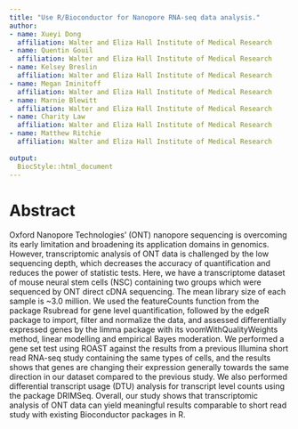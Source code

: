 ```yaml
---
title: "Use R/Bioconductor for Nanopore RNA-seq data analysis."
author:
- name: Xueyi Dong 
  affiliation: Walter and Eliza Hall Institute of Medical Research
- name: Quentin Gouil
  affiliation: Walter and Eliza Hall Institute of Medical Research
- name: Kelsey Breslin
  affiliation: Walter and Eliza Hall Institute of Medical Research
- name: Megan Iminitoff
  affiliation: Walter and Eliza Hall Institute of Medical Research
- name: Marnie Blewitt
  affiliation: Walter and Eliza Hall Institute of Medical Research
- name: Charity Law
  affiliation: Walter and Eliza Hall Institute of Medical Research
- name: Matthew Ritchie
  affiliation: Walter and Eliza Hall Institute of Medical Research
  
output:
  BiocStyle::html_document
---
```


# Abstract

Oxford Nanopore Technologies’ (ONT) nanopore sequencing is overcoming its early limitation and broadening its application domains in genomics. However, transcriptomic analysis of ONT data is challenged by the low sequencing depth, which decreases the accuracy of quantification and reduces the power of statistic tests. Here, we have a transcriptome dataset of mouse neural stem cells (NSC) containing two groups which were sequenced by ONT direct cDNA sequencing. The mean library size of each sample is ~3.0 million. We used the featureCounts function from the package Rsubread for gene level quantification, followed by the edgeR package to import, filter and normalize the data, and assessed differentially expressed genes by the limma package with its voomWithQualityWeights method, linear modelling and empirical Bayes moderation. We performed a gene set test using ROAST against the results from a previous Illumina short read RNA-seq study containing the same types of cells, and the results shows that genes are changing their expression generally towards the same direction in our dataset compared to the previous study. We also performed differential transcript usage (DTU) analysis for transcript level counts using the package DRIMSeq. Overall, our study shows that transcriptomic analysis of ONT data can yield meaningful results comparable to short read study with existing Bioconductor packages in R.

